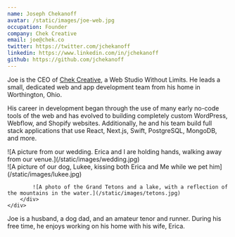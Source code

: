 ```yaml
---
name: Joseph Chekanoff
avatar: /static/images/joe-web.jpg
occupation: Founder
company: Chek Creative
email: joe@chek.co
twitter: https://twitter.com/jchekanoff
linkedin: https://www.linkedin.com/in/jchekanoff
github: https://github.com/jchekanoff
---
```



Joe is the CEO of [Chek Creative](https://chekcreative.com),
a Web Studio Without Limits. He leads a small, dedicated
web and app development team from his home in 
Worthington, Ohio.

His career in development began through the use of many 
early no-code tools of the web and has evolved to 
building completely custom WordPress, Webflow, and Shopify 
websites. Additionally, he and his team build full stack
applications that use React, Next.js, Swift, PostgreSQL,
MongoDB, and more.

<div className="grid grid-cols-1 md:grid-cols-2 overflow-hidden gap-2">
   <div className="w-full col-span-1 md:max-h-full">
        ![A picture from our wedding. Erica and I are holding hands, walking away from our venue.](/static/images/wedding.jpg)
    </div>
   <div className="w-full col-span-1">
        <div className="flex flex-col">
            ![A picture of our dog, Lukee, kissing both Erica and Me while we pet him](/static/images/lukee.jpg)

            ![A photo of the Grand Tetons and a lake, with a reflection of the mountains in the water.](/static/images/tetons.jpg)
        </div>
    </div>
</div>

Joe is a husband, a dog dad, and an amateur tenor and runner. 
During his free time, he enjoys working on his home with his 
wife, Erica.

<div className="relative pt-[56.25%]">
    <ReactPlayer 
        className="absolute top-0 left-0" 
        url="https://www.youtube.com/watch?v=KdkQ3xgaTlA" 
        width='100%'
        height='100%'
        autoPlay controls />
</div>